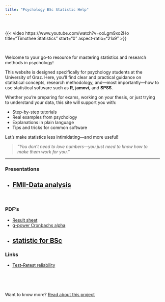 ```yaml
---
title: "Psychology BSc Statistic Help"
---
```


<br>

{{< video https://www.youtube.com/watch?v=ooLgm9xo2Ho
    title="Timothee Statistics"
    start="0"
    aspect-ratio="21x9" 
>}}

<br>

Welcome to your go-to resource for mastering statistics and research methods in psychology!

This website is designed specifically for psychology students at the University of Graz. Here, you'll find clear and practical guidance on statistical concepts, research methodology, and—most importantly—how to use statistical software such as **R**, **jamovi**, and **SPSS**.

Whether you're preparing for exams, working on your thesis, or just trying to understand your data, this site will support you with:

- Step-by-step tutorials
- Real examples from psychology
- Explanations in plain language
- Tips and tricks for common software

Let’s make statistics less intimidating—and more useful!

> *"You don't need to love numbers—you just need to know how to make them work for you."*

---



### Presentations
  
  - [FMII-Data analysis](presentations/fm2_statistics.qmd)
---

<br>

### PDF's

  - [Result sheet](docs/stat_restults.pdf)
  - [g-power Cronbachs alpha](docs/Cronbachs_alpha_estimation.qmd)
  - [statistic for BSc](docs/statistic_for_BSc_12112024.pdf)
---
  
### Links

  - [Test-Retest reliability](https://www.scalestatistics.com/test-retest-reliability.html)
  
<br><br><br>

Want to know more? [Read about this project](about.qmd)
